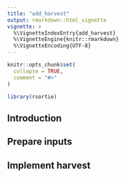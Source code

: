 ```yaml
---
title: "add_harvest"
output: rmarkdown::html_vignette
vignette: >
  %\VignetteIndexEntry{add_harvest}
  %\VignetteEngine{knitr::rmarkdown}
  %\VignetteEncoding{UTF-8}
---
```


```r
knitr::opts_chunk$set(
  collapse = TRUE,
  comment = "#>"
)
```

```r
library(rsortie)
```

## Introduction 

## Prepare inputs

## Implement harvest
